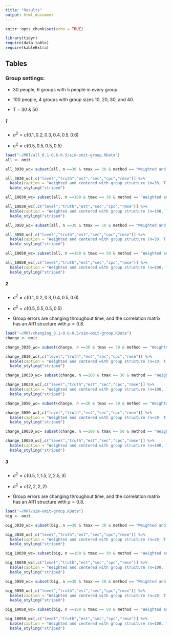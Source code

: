 ```yaml
---
title: "Results"
output: html_document
---
```


```r
knitr::opts_chunk$set(echo = TRUE)

library(tidyr)
require(data.table)
require(kableExtra)
```


## Tables

### Group settings: 

+ 30 people, 6 groups with 5 people in every group. 

+ 100 people, 4 groups with group sizes 10, 20, 30, and 40.

+ T = 30 & 50


##### 1

+ $\sigma^2 = c(0.1,0.2,0.3,0.4,0.5,0.6)$

+ $\sigma^2 = c(0.5,0.5,0.5,0.5)$

```r
load("~/MRT/all_0.1-0.6-0.5/sim-omit-group.RData")
all <- omit

all_3030_wc= subset(all, n ==30 & tmax == 30 & method == "Weighted and centered")

all_3030_wc[,c("level","truth","est","sec","cpc","rmse")] %>% 
  kable(caption = "Weighted and centered with group structure (n=30, T =30)", align = "c") %>%
  kable_styling("striped")
```



```r
all_10030_wc= subset(all, n ==100 & tmax == 30 & method == "Weighted and centered")

all_10030_wc[,c("level","truth","est","sec","cpc","rmse")] %>% 
  kable(caption = "Weighted and centered with group structure (n=100, T =30)", align = "c") %>%
  kable_styling("striped")
```



```r
all_3050_wc= subset(all, n ==30 & tmax == 50 & method == "Weighted and centered")

all_3050_wc[,c("level","truth","est","sec","cpc","rmse")] %>% 
  kable(caption = "Weighted and centered with group structure (n=30, T =50)", align = "c") %>%
  kable_styling("striped")
```



```r
all_10050_wc= subset(all, n ==100 & tmax == 50 & method == "Weighted and centered")

all_10050_wc[,c("level","truth","est","sec","cpc","rmse")] %>% 
  kable(caption = "Weighted and centered with group structure (n=100, T =50)", align = "c") %>%
  kable_styling("striped")
```



##### 2

+  $\sigma^2 = c(0.1,0.2,0.3,0.4,0.5,0.6)$

+  $\sigma^2 = c(0.5,0.5,0.5,0.5)$

+ Group errors are changing throughout time, and the correlation matrix has an AR1 structure with $\rho = 0.8$. 


```r
load("~/MRT/changing_0.1-0.6-0.5/sim-omit-group.RData")
change <- omit

change_3030_wc= subset(change, n ==30 & tmax == 30 & method == "Weighted and centered")

change_3030_wc[,c("level","truth","est","sec","cpc","rmse")] %>% 
  kable(caption = "Weighted and centered with group structure (n=30, T =30)", align = "c") %>%
  kable_styling("striped")
```



```r
change_10030_wc= subset(change, n ==100 & tmax == 30 & method == "Weighted and centered")

change_10030_wc[,c("level","truth","est","sec","cpc","rmse")] %>% 
  kable(caption = "Weighted and centered with group structure (n=100, T =30)", align = "c") %>%
  kable_styling("striped")
```



```r
change_3050_wc= subset(change, n ==30 & tmax == 50 & method == "Weighted and centered")

change_3050_wc[,c("level","truth","est","sec","cpc","rmse")] %>% 
  kable(caption = "Weighted and centered with group structure (n=30, T =50)", align = "c") %>%
  kable_styling("striped")
```



```r
change_10050_wc= subset(change, n ==100 & tmax == 50 & method == "Weighted and centered")

change_10050_wc[,c("level","truth","est","sec","cpc","rmse")] %>% 
  kable(caption = "Weighted and centered with group structure (n=100, T =50)", align = "c") %>%
  kable_styling("striped")
```



##### 3

+  $\sigma^2 = c(0.5,1,1.5,2,2.5,3)$

+  $\sigma^2 = c(2,2,2,2)$

+ Group errors are changing throughout time, and the correlation matrix has an AR1 structure with $\rho = 0.8$. 


```r
load("~/MRT/sim-omit-group.RData")
big <- omit

big_3030_wc= subset(big, n ==30 & tmax == 30 & method == "Weighted and centered")

big_3030_wc[,c("level","truth","est","sec","cpc","rmse")] %>% 
  kable(caption = "Weighted and centered with group structure (n=30, T =30)", align = "c") %>%
  kable_styling("striped")
```



```r
big_10030_wc= subset(big, n ==100 & tmax == 30 & method == "Weighted and centered")

big_10030_wc[,c("level","truth","est","sec","cpc","rmse")] %>% 
  kable(caption = "Weighted and centered with group structure (n=100, T =30)", align = "c") %>%
  kable_styling("striped")
```



```r
big_3050_wc= subset(big, n ==30 & tmax == 50 & method == "Weighted and centered")

big_3050_wc[,c("level","truth","est","sec","cpc","rmse")] %>% 
  kable(caption = "Weighted and centered with group structure (n=30, T =50)", align = "c") %>%
  kable_styling("striped")
```



```r
big_10050_wc= subset(big, n ==100 & tmax == 50 & method == "Weighted and centered")

big_10050_wc[,c("level","truth","est","sec","cpc","rmse")] %>% 
  kable(caption = "Weighted and centered with group structure (n=100, T =50)", align = "c") %>%
  kable_styling("striped")
```






